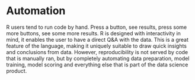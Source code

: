 # Automation

R users tend to run code by hand. 
Press a button, see results, press some more buttons, see some more results.
R is designed with interactivity in mind, it enables the user to have a direct Q&A with the data. 
This is a great feature of the language, making it uniquely suitable to draw quick insights and conclusions from data.
However, reproducibility is not served by code that is manually ran, but by completely automating data preparation, model training, model scoring and everything else that is part of the data science product.
